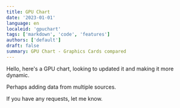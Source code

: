 ```yaml
---
title: GPU Chart
date: '2023-01-01'
language: en
localeid: 'gpuchart'
tags: ['markdown', 'code', 'features']
authors: ['default']
draft: false
summary: GPU Chart - Graphics Cards compared
---
```


Hello, here's a GPU chart, looking to updated it and making it more dynamic. 

Perhaps adding data from multiple sources. 

If you have any requests, let me know.

<Chart/>